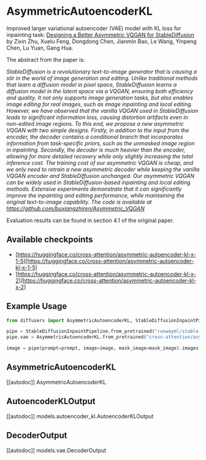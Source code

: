 # AsymmetricAutoencoderKL

Improved larger variational autoencoder (VAE) model with KL loss for inpainting task: [Designing a Better Asymmetric VQGAN for StableDiffusion](https://arxiv.org/abs/2306.04632) by Zixin Zhu, Xuelu Feng, Dongdong Chen, Jianmin Bao, Le Wang, Yinpeng Chen, Lu Yuan, Gang Hua.

The abstract from the paper is:

*StableDiffusion is a revolutionary text-to-image generator that is causing a stir in the world of image generation and editing. Unlike traditional methods that learn a diffusion model in pixel space, StableDiffusion learns a diffusion model in the latent space via a VQGAN, ensuring both efficiency and quality. It not only supports image generation tasks, but also enables image editing for real images, such as image inpainting and local editing. However, we have observed that the vanilla VQGAN used in StableDiffusion leads to significant information loss, causing distortion artifacts even in non-edited image regions. To this end, we propose a new asymmetric VQGAN with two simple designs. Firstly, in addition to the input from the encoder, the decoder contains a conditional branch that incorporates information from task-specific priors, such as the unmasked image region in inpainting. Secondly, the decoder is much heavier than the encoder, allowing for more detailed recovery while only slightly increasing the total inference cost. The training cost of our asymmetric VQGAN is cheap, and we only need to retrain a new asymmetric decoder while keeping the vanilla VQGAN encoder and StableDiffusion unchanged. Our asymmetric VQGAN can be widely used in StableDiffusion-based inpainting and local editing methods. Extensive experiments demonstrate that it can significantly improve the inpainting and editing performance, while maintaining the original text-to-image capability. The code is available at https://github.com/buxiangzhiren/Asymmetric_VQGAN*

Evaluation results can be found in section 4.1 of the original paper. 

## Available checkpoints

* [https://huggingface.co/cross-attention/asymmetric-autoencoder-kl-x-1-5](https://huggingface.co/cross-attention/asymmetric-autoencoder-kl-x-1-5)
* [https://huggingface.co/cross-attention/asymmetric-autoencoder-kl-x-2](https://huggingface.co/cross-attention/asymmetric-autoencoder-kl-x-2)

## Example Usage

```python
from diffusers import AsymmetricAutoencoderKL, StableDiffusionInpaintPipeline

pipe = StableDiffusionInpaintPipeline.from_pretrained("runwayml/stable-diffusion-inpainting")
pipe.vae = AsymmetricAutoencoderKL.from_pretrained("cross-attention/asymmetric-autoencoder-kl-x-1-5")

image = pipe(prompt=prompt, image=image, mask_image=mask_image).images[0]
```

## AsymmetricAutoencoderKL

[[autodoc]] AsymmetricAutoencoderKL

## AutoencoderKLOutput

[[autodoc]] models.autoencoder_kl.AutoencoderKLOutput

## DecoderOutput

[[autodoc]] models.vae.DecoderOutput
